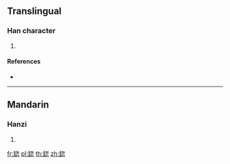 {{character info/new}}
{{also|锪}}
==Translingual==

===Han character===
{{Han char|rn=167|rad=金|as=08|sn=16|four=|canj=CPHP}}

# {{defn|Han|sort=金08}}

====References====
* {{Han ref|kx=1313.051|hdz=64223.041|uh=9343|ud=37699}}

----

==Mandarin==

===Hanzi===
{{cmn-hanzi|sim=锪|pin=[[huō]] ([[huo1]])|wg=huo<sup>1</sup>}}

# {{defn|lang=cmn|sort=金08}}

[[fr:鍃]]
[[pl:鍃]]
[[th:鍃]]
[[zh:鍃]]